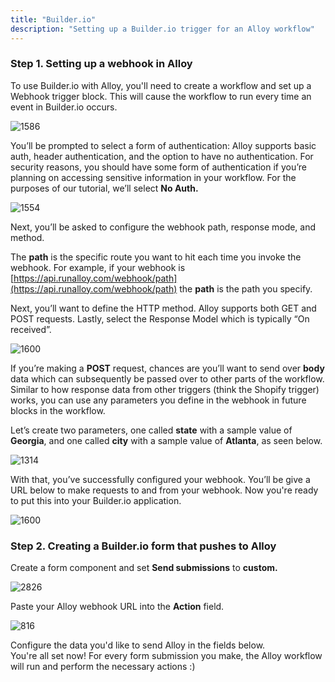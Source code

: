 ```yaml
---
title: "Builder.io"
description: "Setting up a Builder.io trigger for an Alloy workflow"
---
```


### **Step 1\. Setting up a webhook in Alloy**

To use Builder.io with Alloy, you'll need to create a workflow and set up a Webhook trigger block. This will cause the workflow to run every time an event in Builder.io occurs.

![1586](/images/da0781f-bu1.png "bu1.png") 

You’ll be prompted to select a form of authentication: Alloy supports basic auth, header authentication, and the option to have no authentication. For security reasons, you should have some form of authentication if you’re planning on accessing sensitive information in your workflow. For the purposes of our tutorial, we’ll select **No Auth.** 

![1554](/images/4a336f6-bu2.png "bu2.png") 

Next, you’ll be asked to configure the webhook path, response mode, and method.

The **path** is the specific route you want to hit each time you invoke the webhook. For example, if your webhook is [https://api.runalloy.com/webhook/path](https://api.runalloy.com/webhook/path) the **path** is the path you specify.

Next, you’ll want to define the HTTP method. Alloy supports both GET and POST requests. Lastly, select the Response Model which is typically “On received”.

![1600](https://files.readme.io/c335517-bu3 "bu3") 

If you’re making a **POST** request, chances are you’ll want to send over **body** data which can subsequently be passed over to other parts of the workflow. Similar to how response data from other triggers (think the Shopify trigger) works, you can use any parameters you define in the webhook in future blocks in the workflow.

Let’s create two parameters, one called **state** with a sample value of **Georgia**, and one called **city** with a sample value of **Atlanta**, as seen below.

![1314](/images/c0e4c5b-bu4.png "bu4.png") 

With that, you’ve successfully configured your webhook. You’ll be give a URL below to make requests to and from your webhook. Now you're ready to put this into your Builder.io application.

![1600](https://files.readme.io/8d4d03c-bu5 "bu5") 

### Step 2\. Creating a Builder.io form that pushes to Alloy

Create a form component and set **Send submissions** to **custom.** 

![2826](/images/290fbac-bu6.png "bu6.png") 

Paste your Alloy webhook URL into the **Action** field.

![816](/images/0b33f2f-bu7.png "bu7.png") 

Configure the data you'd like to send Alloy in the fields below.  
You're all set now! For every form submission you make, the Alloy workflow will run and perform the necessary actions :)